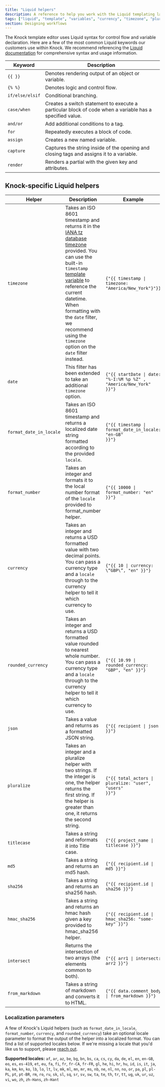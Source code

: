```yaml
---
title: "Liquid helpers"
description: A reference to help you work with the Liquid templating language in Knock.
tags: ["liquid", "template", "variables", "currency", "timezone", "pluralize"]
section: Designing workflows
---
```


The Knock template editor uses Liquid syntax for control flow and variable declaration. Here are a few of the most common Liquid keywords our customers use within Knock. We recommend referencing the [Liquid documentation](https://shopify.github.io/liquid/) for comprehensive syntax and usage information.

| Keyword         | Description                                                                                             |
| --------------- | ------------------------------------------------------------------------------------------------------- |
| `{{ }}`         | Denotes rendering output of an object or variable.                                                      |
| `{% %}`         | Denotes logic and control flow.                                                                         |
| `if/else/elsif` | Conditional branching.                                                                                  |
| `case/when`     | Creates a switch statement to execute a particular block of code when a variable has a specified value. |
| `and/or`        | Add additional conditions to a tag.                                                                     |
| `for`           | Repeatedly executes a block of code.                                                                    |
| `assign`        | Creates a new named variable.                                                                           |
| `capture`       | Captures the string inside of the opening and closing tags and assigns it to a variable.                |
| `render`        | Renders a partial with the given key and attributes.                                                    |

## Knock-specific Liquid helpers

| Helper                  | Description                                                                                                                                                                                                                                                                                                                                                                                                      | Example                                                                           |
| ----------------------- | ---------------------------------------------------------------------------------------------------------------------------------------------------------------------------------------------------------------------------------------------------------------------------------------------------------------------------------------------------------------------------------------------------------------- | --------------------------------------------------------------------------------- |
| `timezone`              | Takes an ISO 8601 timestamp and returns it in the [IANA tz database timezone](https://en.wikipedia.org/wiki/List_of_tz_database_time_zones) provided. You can use the built-in `timestamp` [template variable](/designing-workflows/template-editor/variables) to reference the current datetime. When formatting with the `date` filter, we recommend using the `timezone` option on the `date` filter instead. | <code>{"{{ timestamp \| timezone: \"America/New_York\"}"}}</code>                 |
| `date`                  | This filter has been extended to take an additional `timezone` option.                                                                                                                                                                                                                                                                                                                                           | <code>{"{{ startDate \| date: \"%-I:%M %p %Z\" , \"America/New_York\" }}"}</code> |
| `format_date_in_locale` | Takes an ISO 8601 timestamp and returns a localized date string formatted according to the provided `locale`.                                                                                                                                                                                                                                                                                                    | <code>{"{{ timestamp \| format_date_in_locale: \"en-GB\" }}"}</code>              |
| `format_number`         | Takes an integer and formats it to the local number format of the `locale` provided to format_number helper.                                                                                                                                                                                                                                                                                                     | <code>{"{{ 10000 \| format_number: \"en\" }}"}</code>                             |
| `currency`              | Takes an integer and returns a USD formatted value with two decimal points. You can pass a currency type and a `locale` through to the currency helper to tell it which currency to use.                                                                                                                                                                                                                         | <code>{"{{ 10 \| currency: \“GBP\”, \"en\" }}"}</code>                            |
| `rounded_currency`      | Takes an integer and returns a USD formatted value rounded to nearest whole number. You can pass a currency type and a `locale` through to the currency helper to tell it which currency to use.                                                                                                                                                                                                                 | <code>{"{{ 10.99 \| rounded_currency: \"GBP\", \"en\" }}"}</code>                 |
| `json`                  | Takes a value and returns as a formatted JSON string.                                                                                                                                                                                                                                                                                                                                                            | <code>{"{{ recipient \| json }}"}</code>                                          |
| `pluralize`             | Takes an integer and a pluralize helper with two strings. If the integer is one, the helper returns the first string. If the helper is greater than one, it returns the second string.                                                                                                                                                                                                                           | <code>{"{{ total_actors \| pluralize: \"user\", \"users\" }}"}</code>             |
| `titlecase`             | Takes a string and reformats it into Title case.                                                                                                                                                                                                                                                                                                                                                                 | <code>{"{{ project_name \| titlecase }}"}</code>                                  |
| `md5`                   | Takes a string and returns an md5 hash.                                                                                                                                                                                                                                                                                                                                                                          | <code>{"{{ recipient.id \| md5 }}"}</code>                                        |
| `sha256`                | Takes a string and returns an sha256 hash.                                                                                                                                                                                                                                                                                                                                                                       | <code>{"{{ recipient.id \| sha256 }}"}</code>                                     |
| `hmac_sha256`           | Takes a string and returns an hmac hash given a key provided to hmac_sha256 helper.                                                                                                                                                                                                                                                                                                                              | <code>{"{{ recipient.id \| hmac_sha256: \"some-key\" }}"}</code>                  |
| `intersect`             | Returns the intersection of two arrays (the elements common to both).                                                                                                                                                                                                                                                                                                                                            | <code>{"{{ arr1 \| intersect: arr2 }}"}</code>                                    |
| `from_markdown`         | Takes a string of markdown and converts it to HTML.                                                                                                                                                                                                                                                                                                                                                              | <code>{"{{ data.comment_body \| from_markdown }}"}</code>                         |

### Localization parameters

A few of Knock's Liquid helpers (such as `format_date_in_locale`, `format_number`, `currency`, and `rounded_currency`) take an optional locale parameter to format the output of the helper into a localized format. You can find a list of supported locales below. If we're missing a locale that you'd like us to support, please [reach out](mailto:support@knock.app).

**Supported locales:** `af`, `ar`, `az`, `be`, `bg`, `bn`, `bs`, `ca`, `cs`, `cy`, `da`, `de`, `el`, `en`, `en-GB`, `eo`, `es`, `es-419`, `et`, `eu`, `fa`, `fi`, `fr`, `fr-CA`, `fr-FR`, `gl`, `he`, `hi`, `hr`, `hu`, `id`, `is`, `it`, `ja`, `ka`, `km`, `kn`, `ko`, `lb`, `lo`, `lt`, `lv`, `mk`, `ml`, `mn`, `mr`, `ms`, `nb`, `ne`, `nl`, `nn`, `no`, `or`, `pa`, `pl`, `pl-PL`, `pt`, `pt-BR`, `rm`, `ro`, `ru`, `sk`, `sl`, `sq`, `sr`, `sv`, `sw`, `ta`, `te`, `th`, `tr`, `tt`, `ug`, `uk`, `ur`, `uz`, `vi`, `wo`, `zh`, `zh-Hans`, `zh-Hant`
